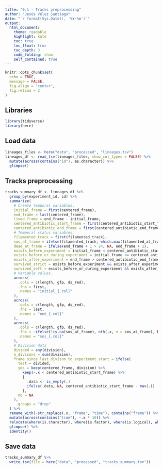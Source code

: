 ```yaml
---
title: "0.1 - Tracks preprocessing"
author: "Jesús Vélez Santiago"
date: "`r format(Sys.Date(), '%Y-%m')`"
output: 
  html_document:
    theme: readable
    highlight: kate
    toc: true
    toc_float: true
    toc_depth: 3
    code_folding: show
    self_contained: true
---
```


```r
knitr::opts_chunk$set(
  echo = TRUE,
  message = FALSE,
  fig.align = "center",
  fig.retina = 2
)
```

## Libraries

```r
library(tidyverse)
library(here)
```

## Load data

```r
lineages_files <- here("data", "processed", "lineages.tsv")
lineages_df <- read_tsv(lineages_files, show_col_types = FALSE) %>%
  mutate(across(contains("id"), as.character)) %>% 
  glimpse()
```

## Tracks preprocessing

```r
tracks_summary_df <- lineages_df %>% 
  group_by(experiment_id, id) %>% 
  summarize(
    # Create temporal variables.
    initial_frame = first(centered_frame),
    end_frame = last(centered_frame),
    lived_frame = end_frame - initial_frame,
    centered_antibiotic_start_frame = first(centered_antibiotic_start_frame),
    centered_antibiotic_end_frame = first(centered_antibiotic_end_frame),
    # Temporal status variables.
    filamented_track = first(filamented_track),
    sos_at_frame = ifelse(filamented_track, which.max(filamented_at_frame), NA),
    dead_at_frame = ifelse(end_frame + 1 > 24, NA, end_frame + 1),
    exists_before_experiment = initial_frame < centered_antibiotic_start_frame,
    exists_before_or_during_experiment = initial_frame <= centered_antibiotic_end_frame,
    exists_after_experiment = end_frame > centered_antibiotic_end_frame,
    survived_strict = exists_before_experiment && exists_after_experiment,
    survived_soft = exists_before_or_during_experiment && exists_after_experiment,
    # Variable values.
    across(
      .cols = c(length, gfp, ds_red),
      .fns = first,
      .names = "initial_{.col}"
    ),
    across(
      .cols = c(length, gfp, ds_red),
      .fns = last,
      .names = "end_{.col}"
    ),
    across(
      .cols = c(length, gfp, ds_red),
      .fns = ~ifelse(!is.na(sos_at_frame), nth(.x, n = sos_at_frame), NA),
      .names = "sos_{.col}"
    ),
    # Division data
    divided = any(division),
    n_divisons = sum(division),
    frame_since_last_divison_to_experiment_start = ifelse(
      test = divided,
      yes = keep(centered_frame, division) %>%
        keep(~.x < centered_antibiotic_start_frame) %>%
        {
          .data <- is_empty(.)
          ifelse(.data, NA, centered_antibiotic_start_frame - max(.))
        },
      no = NA
    ),
     .groups = "drop"
  ) %>% 
  rename_with(~str_replace(.x, "frame", "time"), contains("frame")) %>%
  mutate(across(contains("time"), ~.x * 10)) %>%
  relocate(where(is.character), where(is.factor), where(is.logical), where(is.numeric)) %>%
  glimpse() %>% 
  identity()
```

## Save data

```r
tracks_summary_df %>% 
  write_tsv(file = here("data", "processed", "tracks_summary.tsv"))
```
